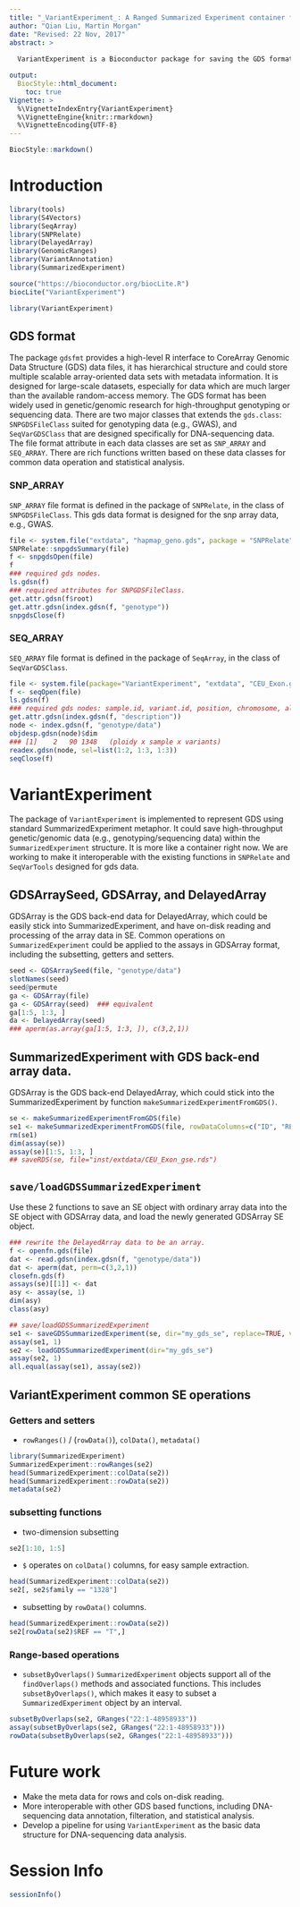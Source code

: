 ```yaml
---
title: "_VariantExperiment_: A Ranged Summarized Experiment container for GDS back end data"
author: "Qian Liu, Martin Morgan"
date: "Revised: 22 Nov, 2017"
abstract: >
  
  VariantExperiment is a Bioconductor package for saving the GDS format data into SummarizedExperiment object. The high-throughput genetic/genomic data saved in GDS format is converted into GDSArray object, which is an GDS back-end DelayedArray, and then stick into SummarizedExperiment to achieve on-disk reading and processing of array data with common SummarizedExperiment operation. 

output:
  BiocStyle::html_document:
    toc: true
Vignette: >
  %\VignetteIndexEntry{VariantExperiment}
  %\VignetteEngine{knitr::rmarkdown}
  %\VignetteEncoding{UTF-8}
---
```


```r
BiocStyle::markdown()
```

# Introduction 

```r
library(tools)
library(S4Vectors)
library(SeqArray)
library(SNPRelate)
library(DelayedArray)
library(GenomicRanges)
library(VariantAnnotation)
library(SummarizedExperiment)
```
```r
source("https://bioconductor.org/biocLite.R")
biocLite("VariantExperiment")
```

```r
library(VariantExperiment)
```
## GDS format
The package `gdsfmt` provides a high-level R interface to CoreArray Genomic Data Structure (GDS) data files, it has hierarchical structure and could store multiple scalable array-oriented data sets with metadata information. It is designed for large-scale datasets, especially for data which are much larger than the available random-access memory. The GDS format has been widely used in genetic/genomic research for high-throughput genotyping or sequencing data. There are two major classes that extends the `gds.class`: `SNPGDSFileClass` suited for genotyping data (e.g., GWAS), and `SeqVarGDSClass` that are designed specifically for DNA-sequencing data. The file format attribute in each data classes are set as `SNP_ARRAY` and `SEQ_ARRAY`. There are rich functions written based on these data classes for common data operation and statistical analysis. 

### SNP_ARRAY 
`SNP_ARRAY` file format is defined in the package of `SNPRelate`, in the class of `SNPGDSFileClass`. This gds data format is designed for the snp array data, e.g., GWAS. 

```r
file <- system.file("extdata", "hapmap_geno.gds", package = "SNPRelate")
SNPRelate::snpgdsSummary(file)
f <- snpgdsOpen(file)
f
### required gds nodes.
ls.gdsn(f)
### required attributes for SNPGDSFileClass. 
get.attr.gdsn(f$root)
get.attr.gdsn(index.gdsn(f, "genotype"))
snpgdsClose(f)
```
### SEQ_ARRAY
`SEQ_ARRAY` file format is defined in the package of `SeqArray`, in the class of `SeqVarGDSClass`.
```r
file <- system.file(package="VariantExperiment", "extdata", "CEU_Exon.gds")
f <- seqOpen(file)
ls.gdsn(f)
### required gds nodes: sample.id, variant.id, position, chromosome, allele, and genotype.
get.attr.gdsn(index.gdsn(f, "description"))
node <- index.gdsn(f, "genotype/data")
objdesp.gdsn(node)$dim
### [1]    2   90 1348   (ploidy x sample x variants)
readex.gdsn(node, sel=list(1:2, 1:3, 1:3))
seqClose(f)
```

# VariantExperiment
The package of `VariantExperiment` is implemented to represent GDS using standard SummarizedExperiment metaphor. It could save high-throughput genetic/genomic data (e.g., genotyping/sequencing data) within the `SummarizedExperiment` structure. It is more like a container right now. We are working to make it interoperable with the existing functions in `SNPRelate` and `SeqVarTools` designed for gds data. 

## GDSArraySeed, GDSArray, and DelayedArray

GDSArray is the GDS back-end data for DelayedArray, which could be easily stick into SummarizedExperiment, and have on-disk reading and processing of the array data in SE. Common operations on `SummarizedExperiment` could be applied to the assays in GDSArray format, including the subsetting, getters and setters.  
```r
seed <- GDSArraySeed(file, "genotype/data")
slotNames(seed)
seed@permute
ga <- GDSArray(file)  
ga <- GDSArray(seed)  ### equivalent
ga[1:5, 1:3, ]
da <- DelayedArray(seed)
### aperm(as.array(ga[1:5, 1:3, ]), c(3,2,1))
```

## SummarizedExperiment with GDS back-end array data.

GDSArray is the GDS back-end DelayedArray, which could stick into the SummarizedExperiment by function `makeSummarizedExperimentFromGDS()`. 
```r
se <- makeSummarizedExperimentFromGDS(file)
se1 <- makeSummarizedExperimentFromGDS(file, rowDataColumns=c("ID", "REF", "ALT"), colDataColumns=c("family"))
rm(se1)
dim(assay(se))
assay(se)[1:5, 1:3, ]
## saveRDS(se, file="inst/extdata/CEU_Exon_gse.rds")
```


## `save/loadGDSSummarizedExperiment`
Use these 2 functions to save an SE object with ordinary array data into the SE object with GDSArray data, and load the newly generated GDSArray SE object. 

```r
### rewrite the DelayedArray data to be an array.
f <- openfn.gds(file)
dat <- read.gdsn(index.gdsn(f, "genotype/data"))
dat <- aperm(dat, perm=c(3,2,1))
closefn.gds(f)
assays(se)[[1]] <- dat
asy <- assay(se, 1)
dim(asy)
class(asy)

## save/loadGDSSummarizedExperiment
se1 <- saveGDSSummarizedExperiment(se, dir="my_gds_se", replace=TRUE, verbose=TRUE)
assay(se1, 1)
se2 <- loadGDSSummarizedExperiment(dir="my_gds_se")
assay(se2, 1)
all.equal(assay(se1), assay(se2))
```

## VariantExperiment common SE operations
### Getters and setters
- `rowRanges()` / (`rowData()`), `colData()`, `metadata()`
```r
library(SummarizedExperiment)
SummarizedExperiment::rowRanges(se2)
head(SummarizedExperiment::colData(se2))
head(SummarizedExperiment::rowData(se2))
metadata(se2)
```

### subsetting functions
- two-dimension subsetting
```r
se2[1:10, 1:5]
```
- `$` operates on `colData()` columns, for easy sample extraction.
```r
head(SummarizedExperiment::colData(se2))
se2[, se2$family == "1328"]
```
- subsetting by `rowData()` columns.
```r
head(SummarizedExperiment::rowData(se2))
se2[rowData(se2)$REF == "T",]
```

### Range-based operations

- `subsetByOverlaps()`
`SummarizedExperiment` objects support all of the `findOverlaps()` methods and associated functions.  This includes `subsetByOverlaps()`, which makes it easy to subset a `SummarizedExperiment` object by an interval.

```r
subsetByOverlaps(se2, GRanges("22:1-48958933"))
assay(subsetByOverlaps(se2, GRanges("22:1-48958933")))
rowData(subsetByOverlaps(se2, GRanges("22:1-48958933")))
```


# Future work
- Make the meta data for rows and cols on-disk reading. 
- More interoperable with other GDS based functions, including DNA-sequencing data annotation, filteration, and statistical analysis. 
- Develop a pipeline for using `VariantExperiment` as the basic data structure for DNA-sequencing data analysis.  

# Session Info
```r
sessionInfo()
```

